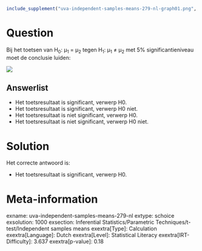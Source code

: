 ```r
include_supplement("uva-independent-samples-means-279-nl-graph01.png", recursive = TRUE)
```

Question
========

Bij het toetsen van H~0~: μ~1~ = μ~2~ tegen H~1~: μ~1~ ≠ μ~2~ met 5%
significantieniveau moet de conclusie luiden:


![](uva-independent-samples-means-279-nl-graph01.png)

Answerlist
----------

* Het toetsresultaat is significant, verwerp H0.
* Het toetsresultaat is significant, verwerp H0 niet.
* Het toetsresultaat is niet significant, verwerp H0.
* Het toetsresultaat is niet significant, verwerp H0 niet.

Solution
========

Het correcte antwoord is: 

* Het toetsresultaat is significant, verwerp H0.

Meta-information
================
exname: uva-independent-samples-means-279-nl
extype: schoice
exsolution: 1000
exsection: Inferential Statistics/Parametric Techniques/t-test/Independent samples means
exextra[Type]: Calculation
exextra[Language]: Dutch
exextra[Level]: Statistical Literacy
exextra[IRT-Difficulty]: 3.637
exextra[p-value]: 0.18
